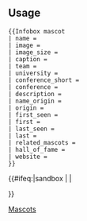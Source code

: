 {{Documentation subpage}}
{{缺乏中文说明}}
<!-- Please place categories where indicated at the bottom of this page and interwikis at Wikidata (see [[Wikipedia:Wikidata]]) -->

== Usage ==
{{Parameter names example|_template=Infobox mascot|name|image|image_size|caption|team|university|conference_short|conference|description|name_origin|origin|first_seen|first|last_seen|last|related_mascots|hall_of_fame|website}}
<pre style="overflow: auto;">{{Infobox mascot
| name = 
| image = 
| image_size = 
| caption = 
| team = 
| university = 
| conference_short = 
| conference = 
| description = 
| name_origin = 
| origin = 
| first_seen = 
| first = 
| last_seen = 
| last = 
| related_mascots = 
| hall_of_fame = 
| website = 
}}</pre>

<includeonly>{{#ifeq:{{SUBPAGENAME}}|sandbox | |
<!-- Categories below this line, please; interwikis at Wikidata -->
[[Category:American college sports infobox templates|Mascots]]

}}</includeonly>